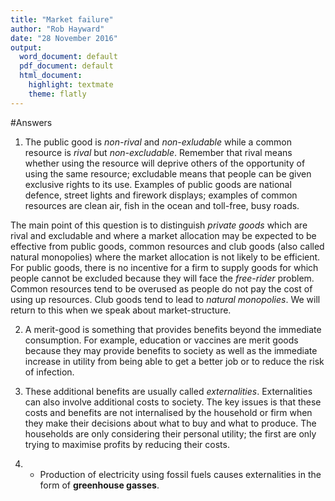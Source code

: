 ```yaml
---
title: "Market failure"
author: "Rob Hayward"
date: "28 November 2016"
output:
  word_document: default
  pdf_document: default
  html_document:
    highlight: textmate
    theme: flatly
---
```

#Answers

1. 
The public good is *non-rival* and *non-exludable* while a common resource is *rival* but *non-excludable*.  Remember that rival means whether using the resource will deprive others of the opportunity of using the same resource; excludable means that people can be given exclusive rights to its use. Examples of public goods are national defence, street lights and firework displays; examples of common resources are clean air, fish in the ocean and toll-free, busy roads. 

The main point of this question is to distinguish *private goods* which are rival and excludable and where a market allocation may be expected to be effective from public goods, common resources and club goods (also called natural monopolies) where the market allocation is not likely to be efficient.  For public goods, there is no incentive for a firm to supply goods for which people cannot be excluded because they will face the *free-rider* problem.  Common resources tend to be overused as people do not pay the cost of using up resources.  Club goods tend to lead to *natural monopolies*.  We will return to this when we speak about market-structure. 

2. A merit-good is something that provides benefits beyond the immediate consumption.  For example, education or vaccines are merit goods because they may provide benefits to society as well as the immediate increase in utility from being able to get a better job or to reduce the risk of infection.  

3. These additional benefits are usually called *externalities*.  Externalities can also involve additional costs to society.  The key issues is that these costs and benefits are not internalised by the household or firm when they make their decisions about what to buy and what to produce.  The households are only considering their personal utility; the first are only trying to maximise profits by reducing their costs.  

4. 
   + Production of electricity using fossil fuels causes externalities in the form of **greenhouse gasses**. 

